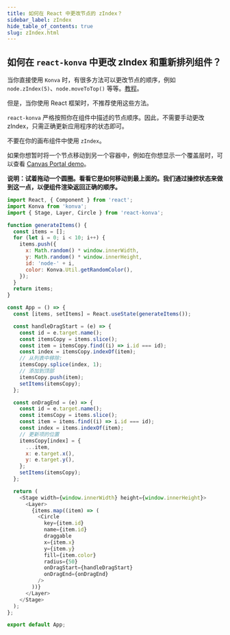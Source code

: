 ```yaml
---
title: 如何在 React 中更改节点的 zIndex？
sidebar_label: zIndex
hide_table_of_contents: true
slug: zIndex.html
---
```


## 如何在 `react-konva` 中更改 zIndex 和重新排列组件？

当你直接使用 `Konva` 时，有很多方法可以更改节点的顺序，例如 `node.zIndex(5)`、`node.moveToTop()` 等等。[教程](/docs/groups_and_layers/Layering.html)。

但是，当你使用 React 框架时，不推荐使用这些方法。

`react-konva` 严格按照你在组件中描述的节点顺序。因此，不需要手动更改 zIndex，只需正确更新应用程序的状态即可。

不要在你的画布组件中使用 `zIndex`。

如果你想暂时将一个节点移动到另一个容器中，例如在你想显示一个覆盖层时，可以查看 [Canvas Portal demo](/docs/react/Canvas_Portal.html)。

**说明：试着拖动一个圆圈。看看它是如何移动到最上面的。我们通过操控状态来做到这一点，以便组件渲染返回正确的顺序。**

```js live react
import React, { Component } from 'react';
import Konva from 'konva';
import { Stage, Layer, Circle } from 'react-konva';

function generateItems() {
  const items = [];
  for (let i = 0; i < 10; i++) {
    items.push({
      x: Math.random() * window.innerWidth,
      y: Math.random() * window.innerHeight,
      id: 'node-' + i,
      color: Konva.Util.getRandomColor(),
    });
  }
  return items;
}

const App = () => {
  const [items, setItems] = React.useState(generateItems());

  const handleDragStart = (e) => {
    const id = e.target.name();
    const itemsCopy = items.slice();
    const item = itemsCopy.find((i) => i.id === id);
    const index = itemsCopy.indexOf(item);
    // 从列表中移除:
    itemsCopy.splice(index, 1);
    // 添加到顶部
    itemsCopy.push(item);
    setItems(itemsCopy);
  };

  const onDragEnd = (e) => {
    const id = e.target.name();
    const itemsCopy = items.slice();
    const item = items.find((i) => i.id === id);
    const index = items.indexOf(item);
    // 更新项的位置
    itemsCopy[index] = {
      ...item,
      x: e.target.x(),
      y: e.target.y(),
    };
    setItems(itemsCopy);
  };

  return (
    <Stage width={window.innerWidth} height={window.innerHeight}>
      <Layer>
        {items.map((item) => (
          <Circle
            key={item.id}
            name={item.id}
            draggable
            x={item.x}
            y={item.y}
            fill={item.color}
            radius={50}
            onDragStart={handleDragStart}
            onDragEnd={onDragEnd}
          />
        ))}
      </Layer>
    </Stage>
  );
};

export default App;
```